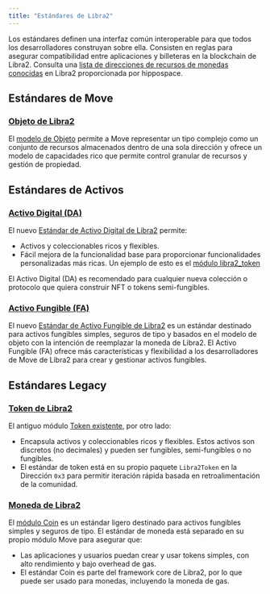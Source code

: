 ```yaml
---
title: "Estándares de Libra2"
---
```


Los estándares definen una interfaz común interoperable para que todos los desarrolladores construyan
sobre ella. Consisten en reglas para asegurar compatibilidad entre aplicaciones y
billeteras en la blockchain de Libra2. Consulta una [lista de direcciones de recursos de monedas conocidas](https://github.com/hippospace/libra2-coin-list)
en Libra2 proporcionada por hippospace.

## Estándares de Move

### [Objeto de Libra2](/build/smart-contracts/objects)

El [modelo de Objeto](https://github.com/libra2org/libra2-core/blob/main/libra2-move/framework/libra2-framework/sources/object.move)
permite a Move representar un tipo complejo como un conjunto de recursos almacenados dentro de una
sola dirección y ofrece un modelo de capacidades rico que permite control granular
de recursos y gestión de propiedad.

## Estándares de Activos

### [Activo Digital (DA)](/build/smart-contracts/digital-asset)

El nuevo [Estándar de Activo Digital de Libra2](https://github.com/libra2org/libra2-core/blob/main/libra2-move/framework/libra2-token-objects/sources/token.move)
permite:

- Activos y coleccionables ricos y flexibles.
- Fácil mejora de la funcionalidad base para proporcionar funcionalidades
  personalizadas más ricas. Un ejemplo de esto es el [módulo libra2\_token](https://github.com/libra2org/libra2-core/blob/main/libra2-move/framework/libra2-token-objects/sources/libra2_token.move)

El Activo Digital (DA) es recomendado para cualquier nueva colección o protocolo que quiera
construir NFT o tokens semi-fungibles.

### [Activo Fungible (FA)](/build/smart-contracts/fungible-asset)

El nuevo [Estándar de Activo Fungible de Libra2](https://github.com/libra2org/libra2-core/blob/main/libra2-move/framework/libra2-framework/sources/fungible_asset.move)
es un estándar destinado para activos fungibles simples, seguros de tipo y basados en el modelo
de objeto con la intención de reemplazar la moneda de Libra2. El Activo Fungible (FA) ofrece más características
y flexibilidad a los desarrolladores de Move de Libra2 para crear y gestionar activos fungibles.

## Estándares Legacy

### [Token de Libra2](/build/smart-contracts/libra2-token)

El antiguo
módulo [Token existente](https://github.com/libra2org/libra2-core/blob/main/libra2-move/framework/libra2-token/sources/token.move),
por otro lado:

- Encapsula activos y coleccionables ricos y flexibles. Estos activos son discretos
  (no decimales) y pueden ser fungibles, semi-fungibles o no fungibles.
- El estándar de token está en su propio paquete `Libra2Token` en la Dirección `0x3` para
  permitir iteración rápida basada en retroalimentación de la comunidad.

### [Moneda de Libra2](/build/smart-contracts/libra2-coin)

El [módulo Coin](https://github.com/libra2org/libra2-core/blob/main/libra2-move/framework/libra2-framework/sources/coin.move)
es un estándar ligero destinado para activos fungibles simples y seguros de tipo. El
estándar de moneda está separado en su propio módulo Move para asegurar que:

- Las aplicaciones y usuarios puedan crear y usar tokens simples, con alto rendimiento
  y bajo overhead de gas.
- El estándar Coin es parte del framework core de Libra2, por lo que puede ser usado para
  monedas, incluyendo la moneda de gas.
